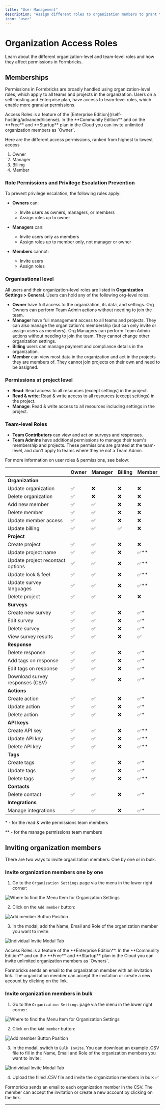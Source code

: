 ```yaml
---
title: "User Management"
description: "Assign different roles to organization members to grant them specific rights like creating surveys, viewing responses, or managing organization members."
icon: "user"
---
```


# Organization Access Roles

Learn about the different organization-level and team-level roles and how they affect permissions in Formbricks.

## Memberships

Permissions in Formbricks are broadly handled using organization-level roles, which apply to all teams and projects in the organization. Users on a self-hosting and Enterprise plan, have access to team-level roles, which enable more granular permissions.

<Note>
  Access Roles is a feature of the [Enterprise Edition](/self-hosting/advanced/license). In the **Community Edition** and on the **Free**
  and **Startup** plan in the Cloud you can invite unlimited organization members as `Owner`.
</Note>

Here are the different access permissions, ranked from highest to lowest access

1. Owner
2. Manager
3. Billing
4. Member

### Role Permissions and Privilege Escalation Prevention

To prevent privilege escalation, the following rules apply:

- **Owners** can:

  - Invite users as owners, managers, or members
  - Assign roles up to owner

- **Managers** can:

  - Invite users only as members
  - Assign roles up to member only, not manager or owner

- **Members** cannot:
  - Invite users
  - Assign roles

### Organisational level

All users and their organization-level roles are listed in **Organization Settings > General**. Users can hold any of the following org-level roles:

- **Owner** have full access to the organization, its data, and settings. Org Owners can perform Team Admin actions without needing to join the team.
- **Manager** have full management access to all teams and projects. They can also manage the organization's membership (but can only invite or assign users as members). Org Managers can perform Team Admin actions without needing to join the team. They cannot change other organization settings.
- **Billing** users can manage payment and compliance details in the organization.
- **Member** can view most data in the organization and act in the projects they are members of. They cannot join projects on their own and need to be assigned.

### Permissions at project level

- **Read**: Read access to all resources (except settings) in the project.
- **Read & write**: Read & write access to all resources (except settings) in the project.
- **Manage**: Read & write access to all resources including settings in the project.

### Team-level Roles

- **Team Contributors** can view and act on surveys and responses.
- **Team Admins** have additional permissions to manage their team's membership and projects. These permissions are granted at the team-level, and don't apply to teams where they're not a Team Admin.

For more information on user roles & permissions, see below:

|                                  | Owner | Manager | Billing | Member |
| -------------------------------- | ----- | ------- | ------- | ------ |
| **Organization**                 |       |         |         |        |
| Update organization              | ✅    | ❌      | ❌      | ❌     |
| Delete organization              | ✅    | ❌      | ❌      | ❌     |
| Add new member                   | ✅    | ✅      | ❌      | ❌     |
| Delete member                    | ✅    | ✅      | ❌      | ❌     |
| Update member access             | ✅    | ✅      | ❌      | ❌     |
| Update billing                   | ✅    | ✅      | ✅      | ❌     |
| **Project**                      |       |         |         |        |
| Create project                   | ✅    | ✅      | ❌      | ❌     |
| Update project name              | ✅    | ✅      | ❌      | ✅\*\* |
| Update project recontact options | ✅    | ✅      | ❌      | ✅\*\* |
| Update look & feel               | ✅    | ✅      | ❌      | ✅\*\* |
| Update survey languages          | ✅    | ✅      | ❌      | ✅\*\* |
| Delete project                   | ✅    | ✅      | ❌      | ❌     |
| **Surveys**                      |       |         |         |        |
| Create new survey                | ✅    | ✅      | ❌      | ✅\*   |
| Edit survey                      | ✅    | ✅      | ❌      | ✅\*   |
| Delete survey                    | ✅    | ✅      | ❌      | ✅\*   |
| View survey results              | ✅    | ✅      | ❌      | ✅     |
| **Response**                     |       |         |         |        |
| Delete response                  | ✅    | ✅      | ❌      | ✅\*   |
| Add tags on response             | ✅    | ✅      | ❌      | ✅\*   |
| Edit tags on response            | ✅    | ✅      | ❌      | ✅\*   |
| Download survey responses (CSV)  | ✅    | ✅      | ❌      | ✅\*   |
| **Actions**                      |       |         |         |        |
| Create action                    | ✅    | ✅      | ❌      | ✅\*   |
| Update action                    | ✅    | ✅      | ❌      | ✅\*   |
| Delete action                    | ✅    | ✅      | ❌      | ✅\*   |
| **API keys**                     |       |         |         |        |
| Create API key                   | ✅    | ✅      | ❌      | ✅\*\* |
| Update API key                   | ✅    | ✅      | ❌      | ✅\*\* |
| Delete API key                   | ✅    | ✅      | ❌      | ✅\*\* |
| **Tags**                         |       |         |         |        |
| Create tags                      | ✅    | ✅      | ❌      | ✅\*   |
| Update tags                      | ✅    | ✅      | ❌      | ✅\*   |
| Delete tags                      | ✅    | ✅      | ❌      | ✅\*\* |
| **Contacts**                     |       |         |         |        |
| Delete contact                   | ✅    | ✅      | ❌      | ✅\*   |
| **Integrations**                 |       |         |         |        |
| Manage integrations              | ✅    | ✅      | ❌      | ✅\*   |

\* - for the read & write permissions team members

\*\* - for the manage permissions team members

## Inviting organization members

There are two ways to invite organization members: One by one or in bulk.

### Invite organization members one by one

1. Go to the `Organization Settings` page via the menu in the lower right corner:

![Where to find the Menu Item for Organization Settings](/images/xm-and-surveys/core-features/access-roles/organization-settings-menu.webp)

2. Click on the `Add member` button:

![Add member Button Position](/images/xm-and-surveys/core-features/access-roles/add-member.webp)

3. In the modal, add the Name, Email and Role of the organization member you want to invite:

![Individual Invite Modal Tab](/images/xm-and-surveys/core-features/access-roles/individual-invite.webp)

<Note>
  Access Roles is a feature of the **Enterprise Edition**. In the **Community Edition** and on the **Free**
  and **Startup** plan in the Cloud you can invite unlimited organization members as `Owners`.
</Note>

Formbricks sends an email to the organization member with an invitation link. The organization member can accept the invitation or create a new account by clicking on the link.

### Invite organization members in bulk

1. Go to the `Organization Settings` page via the menu in the lower right corner:

![Where to find the Menu Item for Organization Settings](/images/xm-and-surveys/core-features/access-roles/organization-settings-menu.webp)

2. Click on the `Add member` button:

![Add member Button Position](/images/xm-and-surveys/core-features/access-roles/add-member.webp)

3. In the modal, switch to `Bulk Invite`. You can download an example .CSV file to fill in the Name, Email and Role of the organization members you want to invite:

![Individual Invite Modal Tab](/images/xm-and-surveys/core-features/access-roles/bulk-invite.webp)

4. Upload the filled .CSV file and invite the organization members in bulk ✅

Formbricks sends an email to each organization member in the CSV. The member can accept the invitation or create a new account by clicking on the link.

---
